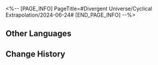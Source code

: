 <%-- [PAGE_INFO]
PageTitle=#Divergent Universe/Cyclical Extrapolation/2024-06-24#
[END_PAGE_INFO] --%>
{{Event
|name              = Cyclical Extrapolation: Prayer for Downpour
|image             = Event Cyclical Extrapolation Prayer for Downpour.png
|type              = Cyclical Extrapolation
|time_known        = yes
|time_start        = 2024-06-24 04:00:00
|time_end          = 2024-07-01 03:59:59
}}

{{Cyclical Extrapolation
|boons      = 
|curios     = Cumulous Steak
|equations  = Molten Knight;; Bounty Hunter;; Borderstar Gunslinger
|trailblaze = 
|rewards    = Relic Remains*30; Lost Crystal*3
|boss_1_1   = Automaton Grizzly; Abundance Sprite: Malefic Ape; Dreamjolt Troupe's Sweet Gorilla; "Tomorrow in Harmonious Chords"; "Present Inebriated in Revelry"
|boss_1_2   = Disciples of Sanctus Medicus: Shape Shifter (Bug); The Ascended (Bug); Abundance Sprite: Malefic Ape (Bug); Senior Staff: Team Leader (Bug); Aurumaton Spectral Envoy (Bug); Dreamjolt Troupe's Beyond Overcooked (Bug); Dreamjolt Troupe's Sweet Gorilla (Bug); "Past Confined and Caged" (Bug); "Tomorrow in Harmonious Chords" (Bug); "Present Inebriated in Revelry" (Bug)
|boss_2_1   = Automaton Grizzly (Bug); Abundance Sprite: Malefic Ape (Bug); Dreamjolt Troupe's Sweet Gorilla (Bug); "Tomorrow in Harmonious Chords" (Bug); "Present Inebriated in Revelry" (Bug)
|boss_2_2   = Svarog (Complete); Stellaron Hunter: Kafka (Complete); Abundant Ebon Deer (Complete); Cloud Knight Lieutenant: Yanqing (Complete); Memory Zone Meme "Something Unto Death" (Complete)
|boss_3     = Argenti (Complete)
|rules      = You will not obtain Equations or Weighted Curios after achieving victory in Boss Domain; Obtain this week's Preset Constructs upon entering the first plane
|root       = Divergent Universe: The Human Comedy
}}

==Other Languages==
{{Other Languages
|en   = Cyclical Extrapolation: Prayer for Downpour
|zhs  = 周期演算：欣求雨露
|zht  = 週期演算：欣求雨露
|ja   = 周期演算：雨降の願い
|ko   = 주기 연산: 비를 청하는 기도
|es   = Cálculo periódico: Oración para que llueva
|fr   = Calcul cyclique&nbsp;: Quête de bienveillance
|ru   = Цикличное вычисление: Молитва дождю
|th   = การคำนวณแบบรอบ: ร้องขอฝนและน้ำค้าง
|vi   = Ngoại Suy Chu Kỳ: Cầu Mưa Ân Huệ
|de   = Zyklische Berechnung: Flehen um Regen
|id   = Kalkulasi Siklus: Memohon Hujan dan Embun
|pt   = Extrapolação Cíclica: Preces pelo Derramamento
}}

==Change History==
{{Change History|2.3}}